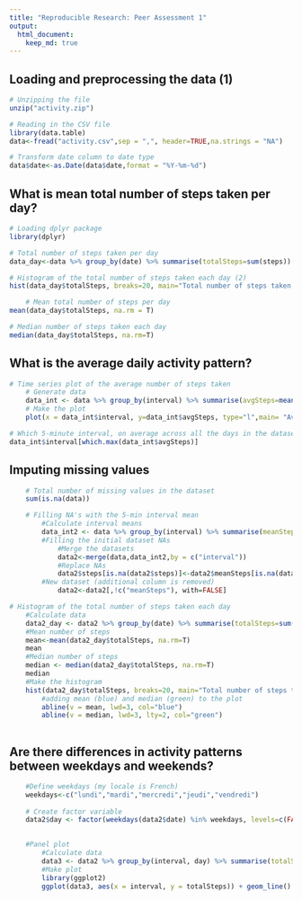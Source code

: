 ```yaml
---
title: "Reproducible Research: Peer Assessment 1"
output: 
  html_document:
    keep_md: true
---
```



## Loading and preprocessing the data (1)


```r
# Unzipping the file
unzip("activity.zip")

```
```r
# Reading in the CSV file
library(data.table)
data<-fread("activity.csv",sep = ",", header=TRUE,na.strings = "NA")

```
```r
# Transform date column to date type
data$date<-as.Date(data$date,format = "%Y-%m-%d")
```


## What is mean total number of steps taken per day?

```r
# Loading dplyr package
library(dplyr)

```

```r
# Total number of steps taken per day
data_day<-data %>% group_by(date) %>% summarise(totalSteps=sum(steps))

# Histogram of the total number of steps taken each day (2)
hist(data_day$totalSteps, breaks=20, main="Total number of steps taken each day", xlab="Number of steps per day", xlim=c(0,25000))

    # Mean total number of steps per day
mean(data_day$totalSteps, na.rm = T)

# Median number of steps taken each day
median(data_day$totalSteps, na.rm=T)

```

## What is the average daily activity pattern?

```r
# Time series plot of the average number of steps taken
    # Generate data
    data_int <- data %>% group_by(interval) %>% summarise(avgSteps=mean(steps, na.rm=T))
    # Make the plot
    plot(x = data_int$interval, y=data_int$avgSteps, type="l",main= "Average number of steps taken per interval", xlab="Daily intervals", ylab = "Average number of steps")

```
```r
# Which 5-minute interval, on average across all the days in the dataset, contains the maximum number of steps?
data_int$interval[which.max(data_int$avgSteps)]

```


## Imputing missing values

```r
    # Total number of missing values in the dataset
    sum(is.na(data))

```
```r
    # Filling NA's with the 5-min interval mean
        #Calculate interval means
        data_int2 <- data %>% group_by(interval) %>% summarise(meanSteps=mean(steps, na.rm=T))
        #Filling the initial dataset NAs
            #Merge the datasets
            data2<-merge(data,data_int2,by = c("interval"))
            #Replace NAs
            data2$steps[is.na(data2$steps)]<-data2$meanSteps[is.na(data2$steps)]
        #New dataset (additional column is removed)
            data2<-data2[,!c("meanSteps"), with=FALSE]

```
```r
# Histogram of the total number of steps taken each day
    #Calculate data
    data2_day <- data2 %>% group_by(date) %>% summarise(totalSteps=sum(steps))
    #Mean number of steps
    mean<-mean(data2_day$totalSteps, na.rm=T)
    mean
    #Median number of steps
    median <- median(data2_day$totalSteps, na.rm=T)
    median
    #Make the histogram
    hist(data2_day$totalSteps, breaks=20, main="Total number of steps taken each day (after imputation)", xlab="Number of steps per day", xlim=c(0,25000))
        #adding mean (blue) and median (green) to the plot
        abline(v = mean, lwd=3, col="blue")
        abline(v = median, lwd=3, lty=2, col="green")
    
```

## Are there differences in activity patterns between weekdays and weekends?

```r
    #Define weekdays (my locale is French)
    weekdays<-c("lundi","mardi","mercredi","jeudi","vendredi")
    
    # Create factor variable
    data2$day <- factor(weekdays(data2$date) %in% weekdays, levels=c(FALSE,TRUE), labels=c("weekend","weekday"))
    
```
```r
    
    #Panel plot
        #Calculate data
        data3 <- data2 %>% group_by(interval, day) %>% summarise(totalSteps=sum(steps))
        #Make plot
        library(ggplot2)
        ggplot(data3, aes(x = interval, y = totalSteps)) + geom_line() + facet_wrap( ~ day) + labs(title = "Activity patterns in weekdays and weekends")

```

